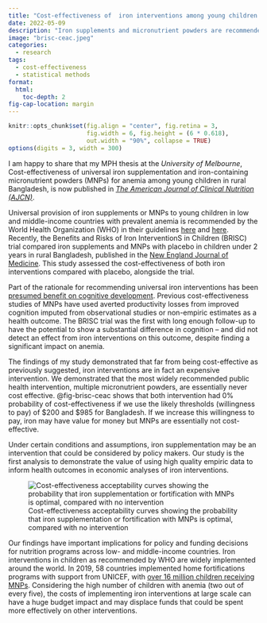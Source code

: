 ```yaml
---
title: "Cost-effectiveness of  iron interventions among young children in Bangladesh"
date: 2022-05-09
description: "Iron supplements and micronutrient powders are recommended by WHO for anaemia. Far from cost-effective as previously suggested, they are very expensive"
image: "brisc-ceac.jpeg"
categories:
  - research
tags:
  - cost-effectiveness
  - statistical methods
format: 
  html:
    toc-depth: 2
fig-cap-location: margin
---
```


```r
knitr::opts_chunk$set(fig.align = "center", fig.retina = 3,
                      fig.width = 6, fig.height = (6 * 0.618),
                      out.width = "90%", collapse = TRUE)
options(digits = 3, width = 300)
```

I am happy to share that my MPH thesis at the *University of Melbourne*, Cost-effectiveness of universal iron supplementation and iron-containing micronutrient powders (MNPs) for anemia among young children in rural Bangladesh, is now published in [*The American Journal of Clinical Nutrition (AJCN)*](https://doi.org/10.1093/ajcn/nqac225).

Universal provision of iron supplements or MNPs to young children in low and middle-income countries with prevalent anemia is recommended by the World Health Organization (WHO) in their guidelines [here](https://www.who.int/publications/i/item/9789241549523) and [here](https://www.who.int/publications/i/item/9789241549943). Recently, the Benefits and Risks of Iron InterventionS in Children (BRISC) trial compared iron supplements and MNPs with placebo in children under 2 years in rural Bangladesh, published in the [New England Journal of Medicine](https://www.nejm.org/doi/full/10.1056/NEJMoa2034187). This study assessed the cost-effectiveness of both iron interventions compared with placebo, alongside the trial.

Part of the rationale for recommending universal iron interventions has been [presumed benefit on cognitive development](https://doi.org/10.1159/000480742). Previous cost-effectiveness studies of MNPs have used averted productivity losses from improved cognition imputed from observational studies or non-empiric estimates as a health outcome. The BRISC trial was the first with long enough follow-up to have the potential to show a substantial difference in cognition -- and did not detect an effect from iron interventions on this outcome, despite finding a significant impact on anemia.

The findings of my study demonstrated that far from being cost-effective as previously suggested, iron interventions are in fact an expensive intervention. We demonstrated that the most widely recommended public health intervention, multiple micronutrient powders, are essentially never cost effective. @fig-brisc-ceac shows that both intervention had 0% probability of cost-effectiveness if we use the likely thresholds (willingness to pay) of \$200 and \$985 for Bangladesh. If we increase this willingness to pay, iron may have value for money but MNPs are essentially not cost-effective.

Under certain conditions and assumptions, iron supplementation may be an intervention that could be considered by policy makers. Our study is the first analysis to demonstrate the value of using high quality empiric data to inform health outcomes in economic analyses of iron interventions.

![Cost-effectiveness acceptability curves showing the probability that iron supplementation or fortification with MNPs is optimal, compared with no intervention](brisc-ceac.jpeg){#fig-brisc-ceac}

Our findings have important implications for policy and funding decisions for nutrition programs across low- and middle-income countries. Iron interventions in children as recommended by WHO are widely implemented around the world. In 2019, 58 countries implemented home fortifications programs with support from UNICEF, with [over 16 million children receiving MNPs](https://www.unicef.org/supply/media/566/file/Multiple-Micronutrient-Power-Market-Note-July-2021.pdf). Considering the high number of children with anemia (two out of every five), the costs of implementing iron interventions at large scale can have a huge budget impact and may displace funds that could be spent more effectively on other interventions.
